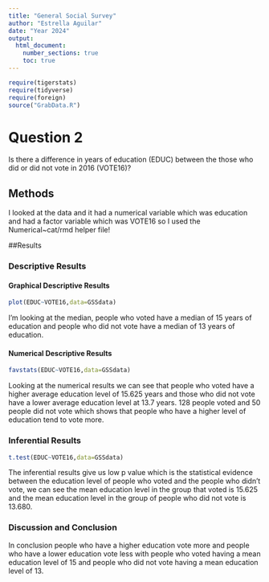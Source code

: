 ```yaml
---
title: "General Social Survey"
author: "Estrella Aguilar"
date: "Year 2024"
output: 
  html_document:
    number_sections: true
    toc: true
---
```



```r
require(tigerstats)
require(tidyverse)
require(foreign)
source("GrabData.R")
```






#  Question 2

<!--In this section you explain what you are trying to show.  Where did the data come from?  What is the research or other question you are trying to answer?!-->

Is there a difference in years of education (EDUC) between the those who did or did not vote in 2016 (VOTE16)? 

## Methods

<!--Decide on your methods:  use "variable analysis" or other appropriate descriptors.  Make sure to choose at least one graphical method and at least one numerical method.!-->

I looked at the data and it had a numerical variable which was education and had a factor variable which was VOTE16 so I used the Numerical~cat/rmd helper file!



##Results

<!--Divide this section into two sub-sections:  One for your descriptive  results and one for your inferential results.!-->

### Descriptive Results

#### Graphical Descriptive Results

<!--Graphical results here.  Make sure to show your code.  Provide appropriate labels for axes, giving units if possible, and provide a good title for the graph, too.  Use the graphical results to describe the patterns if any that exist in the data as focused toward the research question!-->

```r
plot(EDUC~VOTE16,data=GSSdata)
```

 I'm looking at the median, people who voted have a median of 15 years of education and people who did not vote have a median of 13 years of education.



#### Numerical Descriptive Results

<!--Numerical results go here. Use the numerical results to describe the patterns if any that exist in the data as focused toward the research question!-->

```r
favstats(EDUC~VOTE16,data=GSSdata)
```

Looking at the numerical results we can see that people who voted have a higher average education level of 15.625 years and those who did not vote have a lower average education level at 13.7 years. 128 people voted and 50 people did not vote which shows that people who have a higher level of education tend to vote more. 


### Inferential Results

<!--State hypothesis clearly.  Make sure your discussion of the inferential test covers all the aspects that the test output produces, such as test statistic, p-value etc.  Make a decision about the null hypothesis, explain the assumptions on which the selected test/procedure was based, and why the chosen procedure satisfys the assumptions and is appropriate to answer the research question!-->

```r
t.test(EDUC~VOTE16,data=GSSdata)
```

The inferential results give us low p value which is the statistical evidence between the education level of people who voted and the people who didn't vote, we can see the mean education level in the group that voted is 15.625 and the mean education level in the group of people who did not vote is 13.680. 

### Discussion and Conclusion

In conclusion people who have a higher education vote more and people who have a lower education vote less with people who voted having a mean education level of 15 and people who did not vote having a mean education level of 13.

